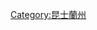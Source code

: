 {{Navbox
|bodyclass=hlist

|name  = LGAs SEQ
|title = [[昆士蘭州東南部]]之[[昆士蘭州地方政府區域|地方政府]]
|state = uncollapsed
|list1 = 
*[[布里斯本市政府|布里斯本]]
* [[黃金海岸市|黃金海岸]]
* [[伊普斯威奇市政府|伊普斯威奇]]
* [[洛根市政府|洛根]]
* [[洛吉爾谷區政府|洛吉爾谷]]
* [[摩頓灣區政府|摩頓灣]]
* [[紅土市政府|紅土]]
* [[西斯寧緣區政府|西斯寧緣]]
* [[索美塞區政府|索美塞]]
* [[陽光海岸區政府|陽光海岸]]
}}<noinclude>
[[Category:昆士蘭州]]
</noinclude>